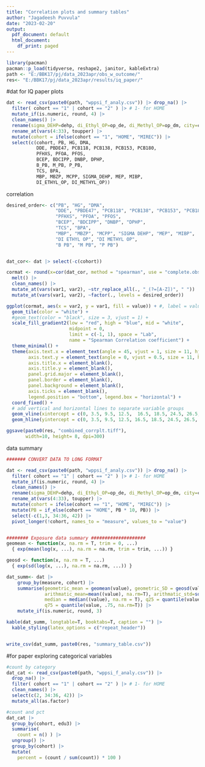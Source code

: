 ```yaml
---
title: "Correlation plots and summary tables"
author: "Jagadeesh Puvvula"
date: "2023-02-20"
output:
  pdf_document: default
  html_document:
    df_print: paged
---
```



```r
library(pacman)
pacman::p_load(tidyverse, reshape2, janitor, kableExtra)
path <- "E:/BBK17/pj/data_2023apr/obs_w_outcome/"
res<- "E:/BBK17/pj/data_2023apr/results/iq_paper/"
```


#dat for IQ paper plots
```r
dat <- read_csv(paste0(path, "wppsi_f_analy.csv")) |> drop_na() |>
  filter( cohort == "1" | cohort == "2" ) |> # 1- for HOME
  mutate_if(is.numeric, round, 4) |>
  clean_names() |>
  rename(sigma_DEHP=dehp, di_Ethyl_OP=op_de, di_Methyl_OP=op_dm, city=center)|>
  rename_at(vars(4:33), toupper) |>
  mutate(cohort = ifelse(cohort == "1", "HOME", "MIREC")) |>
  select(c(cohort, PB, HG, DMA, 
           DDE, PBDE47, PCB118, PCB138, PCB153, PCB180,
           PFHXS, PFOA, PFOS, 
           BCEP, BDCIPP, DNBP, DPHP, 
           B_PB, M_PB, P_PB,
           TCS, BPA, 
           MBP, MBZP, MCPP, SIGMA_DEHP, MEP, MIBP,
           DI_ETHYL_OP, DI_METHYL_OP))
```

correlation
```r
desired_order<- c("PB", "HG", "DMA", 
                  "DDE", "PBDE47", "PCB118", "PCB138", "PCB153", "PCB180",
                  "PFHXS", "PFOA", "PFOS", 
                  "BCEP", "BDCIPP", "DNBP", "DPHP", 
                  "TCS", "BPA", 
                  "MBP", "MBZP", "MCPP", "SIGMA DEHP", "MEP", "MIBP",
                  "DI ETHYL OP", "DI METHYL OP",
                  "B PB", "M PB", "P PB")


dat_cor<- dat |> select(-c(cohort))

cormat <- round(x=cor(dat_cor, method = "spearman", use = "complete.obs"), digits = 2) |>
  melt() |> 
  clean_names() |>
  mutate_at(vars(var1, var2), ~str_replace_all(., "_(?=[A-Z])", " ")) |>
  mutate_at(vars(var1, var2), ~factor(., levels = desired_order))

ggplot(cormat, aes(x = var2, y = var1, fill = value)) + #, label = value
  geom_tile(color = "white") +
  #geom_text(color = "black", size = 3, vjust = 1) +
  scale_fill_gradient2(low = "red", high = "blue", mid = "white",
                       midpoint = 0,
                       limit = c(-1, 1), space = "Lab",
                       name = "Spearman Correlation coefficient") +
  theme_minimal() +
  theme(axis.text.x = element_text(angle = 45, vjust = 1, size = 11, hjust = 1),
        axis.text.y = element_text(angle = 0, vjust = 0.5, size = 11, hjust = 1),
        axis.title.x = element_blank(),
        axis.title.y = element_blank(),
        panel.grid.major = element_blank(),
        panel.border = element_blank(),
        panel.background = element_blank(),
        axis.ticks = element_blank(),
        legend.position = "bottom", legend.box = "horizontal") +
  coord_fixed() +
  # add vertical and horizontal lines to separate variable groups
  geom_vline(xintercept = c(0, 3.5, 9.5, 12.5,  16.5, 18.5, 24.5, 26.5, 29.5), color = "black", size=1.25) +
  geom_hline(yintercept = c(0, 3.5, 9.5, 12.5, 16.5, 18.5, 24.5, 26.5, 29.5), color = "black", size=1.25) 

```

```r
ggsave(paste0(res, "combined_corrplt.tiff"),
       width=10, height= 8, dpi=300)
```


data summary
```r
####### CONVERT DATA TO LONG FORMAT

dat <- read_csv(paste0(path, "wppsi_f_analy.csv")) |> drop_na() |>
  filter( cohort == "1" | cohort == "2" ) |> # 1- for HOME
  mutate_if(is.numeric, round, 4) |>
  clean_names() |>
  rename(sigma_DEHP=dehp, di_Ethyl_OP=op_de, di_Methyl_OP=op_dm, city=center)|>
  rename_at(vars(4:33), toupper) |>
  mutate(cohort = ifelse(cohort == "1", "HOME", "MIREC")) |>
  mutate(PB = if_else(cohort == "HOME", PB * 10, PB)) |>
  select(-c(1,3, 34:36, 42)) |>
  pivot_longer(!cohort, names_to = "measure", values_to = "value")


######## Exposure data summary ####################
geomean <- function(x, na.rm = T, trim = 0, ...) 
  { exp(mean(log(x, ...), na.rm = na.rm, trim = trim, ...)) }

geosd <- function(x, na.rm = T, ...)
  { exp(sd(log(x, ...), na.rm = na.rm, ...)) }

dat_summ<- dat |> 
    group_by(measure, cohort) |>
    summarise(geometric_mean = geomean(value), geometric_SD = geosd(value),
              arithmatic_mean=mean((value), na.rm=T), arithmatic_std=sd((value), na.rm = T),
              median = median((value), na.rm = T), q25 = quantile(value, .25, na.rm=T),
              q75 = quantile(value, .75, na.rm=T)) |>
    mutate_if(is.numeric, round, 3)

kable(dat_summ, longtable=T, booktabs=T, caption = "") |>
  kable_styling(latex_options = c("repeat_header"))


write_csv(dat_summ, paste0(res, "summary_table.csv"))
```

#for paper exploring categorical variables
```r
#count by category
dat_cat <- read_csv(paste0(path, "wppsi_f_analy.csv")) |> 
  drop_na() |>
  filter( cohort == "1" | cohort == "2" ) |> # 1- for HOME
  clean_names() |>
  select(c(2, 34:36, 42)) |>
  mutate_all(as.factor)

#count and pct
dat_cat |>
  group_by(cohort, edu3) |>
  summarise(
    count = n() ) |>
  ungroup() |>
  group_by(cohort) |>
  mutate(
    percent = (count / sum(count)) * 100 )


```






